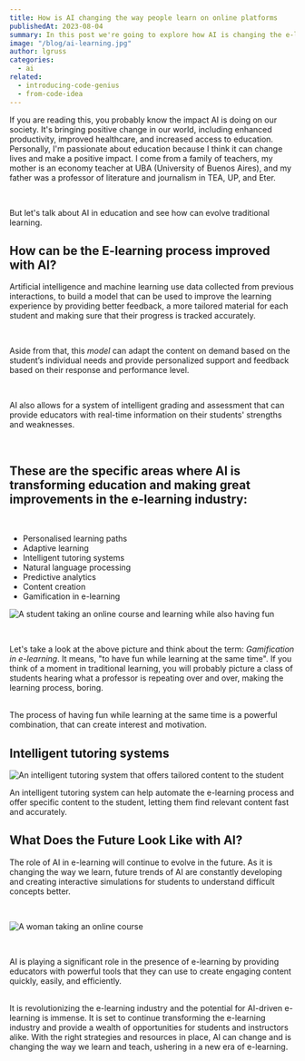 ```yaml
---
title: How is AI changing the way people learn on online platforms
publishedAt: 2023-08-04
summary: In this post we're going to explore how AI is changing the e-learning space.
image: "/blog/ai-learning.jpg"
author: lgruss
categories:
  - ai
related:
  - introducing-code-genius
  - from-code-idea
---
```


If you are reading this, you probably know the impact AI is doing on our society.
It's bringing positive change in our world, including enhanced productivity, improved healthcare, and increased access to education.
Personally, I'm passionate about education because I think it can change lives and make a positive impact.
I come from a family of teachers, my mother is an economy teacher at UBA (University of Buenos Aires),
and my father was a professor of literature and journalism in TEA, UP, and Eter.

<br />

But let's talk about AI in education and see how can evolve traditional learning.

## How can be the E-learning process improved with AI?

Artificial intelligence and machine learning use data collected from previous interactions, to build a model that can be used
to improve the learning experience by providing better feedback, a more tailored material for each
student and making sure that their progress is tracked accurately.

<br />

Aside from that, this _model_ can adapt the content on demand based on the student’s
individual needs and provide personalized support and feedback based on their response
and performance level.

<br />

AI also allows for a system of intelligent grading and assessment that can provide
educators with real-time information on their students' strengths and weaknesses.

<br />

## These are the specific areas where AI is transforming education and making great improvements in the e-learning industry:

<br />

- Personalised learning paths
- Adaptive learning
- Intelligent tutoring systems
- Natural language processing
- Predictive analytics
- Content creation
- Gamification in e-learning

<Image
  alt="A student taking an online course and learning while also having fun"
  src="/blog/gamification.jpg"
  width={852}
  height={504}
/>

<br />

Let's take a look at the above picture and think about the term: _Gamification in e-learning_.
It means, "to have fun while learning at the same time". If you think of a moment in traditional learning,
you will probably picture a class of students hearing what a professor is repeating over and over, making the learning process, boring.

<br />
The process of having fun while learning at the same time is a powerful combination,
that can create interest and motivation.

## Intelligent tutoring systems

<Image
  alt="An intelligent tutoring system that offers tailored content to the student"
  src="/blog/intelligent-tutoring.jpg"
  width={852}
  height={504}
/>
<br />

An intelligent tutoring system can help automate the e-learning process and
offer specific content to the student, letting them find relevant content fast
and accurately.

## What Does the Future Look Like with AI?

The role of AI in e-learning will continue to evolve in the future. As it is changing the way we learn,
future trends of AI are constantly developing and creating interactive simulations for students to understand difficult concepts better.

<br />

<Image
  alt="A woman taking an online course"
  src="/blog/gyrl-learning.jpg"
  width={852}
  height={504}
/>

<br />

AI is playing a significant role in the presence of e-learning by providing educators with powerful tools that they can use to
create engaging content quickly, easily, and efficiently.

<br />
It is revolutionizing the e-learning industry and the potential for AI-driven e-learning
is immense. It is set to continue transforming the e-learning industry and provide
a wealth of opportunities for students and instructors alike. With the right strategies
and resources in place, AI can change and is changing the way we learn and teach,
ushering in a new era of e-learning.
